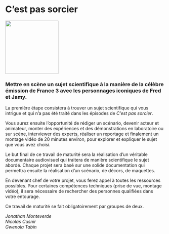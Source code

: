 # C'est pas sorcier

::: {.center data-latex=""}
![](images/cest-pas-sorcier.jpg){height=12em}
:::

\vspace{\stretch{1}}

### Mettre en scène un sujet scientifique à la manière de la célèbre émission de France 3 avec les personnages iconiques de Fred et Jamy. {-}

\vspace{\stretch{1}}

La première étape consistera à trouver un sujet scientifique qui vous intrigue et qui n'a pas été traité dans les épisodes de _C'est pas sorcier_.

Vous aurez ensuite l'opportunité de rédiger un scénario, devenir acteur et animateur, monter des expériences et des démonstrations en laboratoire ou sur scène, interviewer des experts, réaliser un reportage et finalement un montage vidéo de 20 minutes environ, pour explorer et expliquer le sujet que vous avez choisi.

Le but final de ce travail de maturité sera la réalisation d'un véritable documentaire audiovisuel qui traitera de manière scientifique le sujet abordé. Chaque projet sera basé sur une solide documentation qui permettra ensuite la réalisation d'un scénario, de décors, de maquettes.

\clearpage

En devenant chef de votre projet, vous ferez appel à toutes les ressources possibles. Pour certaines compétences techniques (prise de vue, montage vidéo), il sera nécessaire de rechercher des personnes qualifiées dans votre entourage.

Ce travail de maturité se fait obligatoirement par groupes de deux.

::: {.signature data-latex=""}
*Jonathan Monteverde*  
*Nicolas Cusnir*  
*Gwenola Tabin*
:::